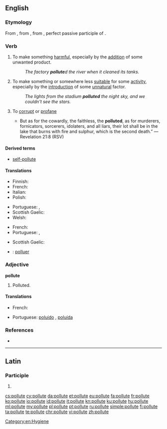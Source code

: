 ==English==

===Etymology===
From {{etyl|enm|en}} {{term|polluten||lang=enm}}, from {{etyl|la|en}} {{term|pollūtum|||lang=la|}}, from {{term|pollūtus||no longer virgin", "unchaste|lang=la}}, perfect passive participle of {{term|polluō||lang=la|soil", "defile", "dishonor}}.

===Verb===
{{en-verb|pollut|es}}

# {{context|transitive|lang=en}} To make something [[harmful]], especially by the [[addition]] of some unwanted product.
#: ''The factory '''pollute'''d the river when it cleaned its tanks.''
# {{context|transitive|lang=en}} To make something or somewhere less [[suitable]] for some [[activity]], especially by the [[introduction]] of some [[unnatural]] factor.
#: ''The lights from the stadium '''polluted''' the night sky, and we couldn't see the stars.''
# {{context|dated|lang=en}} To [[corrupt]] or [[profane]]
#* But as for the cowardly, the faithless, the '''polluted''', as for murderers, fornicators, sorcerers, idolaters, and all liars, their lot shall be in the lake that burns with fire and sulphur, which is the second death.”  —Revelation 21:8 (RSV)

====Derived terms====
* [[self-pollute]]

====Translations====
{{trans-top|to make something harmful}}
* Finnish: {{t+|fi|saastuttaa}}
* French: {{t+|fr|polluer}}
* Italian: {{t+|it|inquinare}}
* Polish: {{t-|pl|skazić}}
{{trans-mid}}
* Portuguese: {{t+|pt|contaminar}}, {{t+|pt|poluir}}
* Scottish Gaelic: {{t-|gd|truaill}}
* Welsh: {{t+|cy|llygru}}
{{trans-bottom}}

{{trans-top|to make something or somewhere less suitable}}
* French: {{t+|fr|polluer}}
* Portuguese: {{t+|pt|poluir}}, {{t+|pt|sujar}}
{{trans-mid}}
* Scottish Gaelic: {{t-|gd|truaill}}
{{trans-bottom}}

{{checktrans-top}}
* {{ttbc|ia}}: [[polluer]]
{{trans-mid}}
{{trans-bottom}}

===Adjective===
'''pollute'''

# {{context|rare|lang=en}} Polluted.

====Translations====
{{trans-top|polluted}}
* French: {{t+|fr|pollué}}
{{trans-mid}}
* Portuguese: [[poluído]] {{m}}, [[poluída]] {{f}}
{{trans-bottom}}

===References===
* {{R:Webster 1913}}

[[Category:en:Hygiene]]

----

==Latin==

===Participle===
{{la-part-form|pollūte}}

# {{inflection of|pollūtus||voc|m|s|lang=la}}

[[cs:pollute]]
[[cy:pollute]]
[[da:pollute]]
[[et:pollute]]
[[eu:pollute]]
[[fa:pollute]]
[[fr:pollute]]
[[ko:pollute]]
[[io:pollute]]
[[id:pollute]]
[[it:pollute]]
[[kn:pollute]]
[[ku:pollute]]
[[hu:pollute]]
[[ml:pollute]]
[[my:pollute]]
[[pl:pollute]]
[[pt:pollute]]
[[ru:pollute]]
[[simple:pollute]]
[[fi:pollute]]
[[ta:pollute]]
[[te:pollute]]
[[chr:pollute]]
[[vi:pollute]]
[[zh:pollute]]